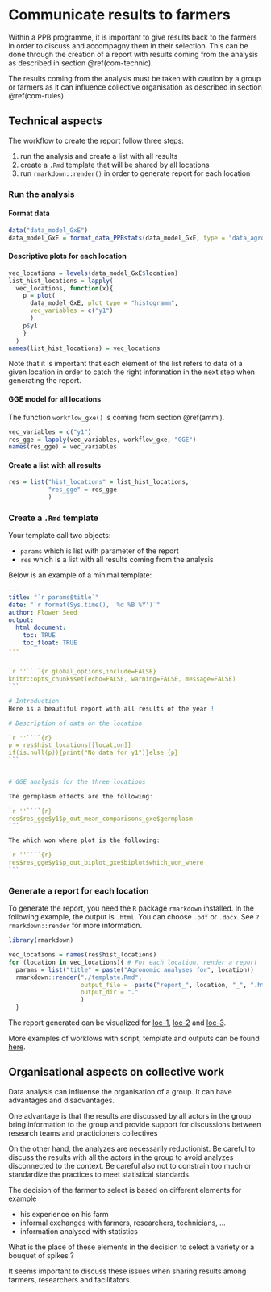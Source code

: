 # Communicate results to farmers {#com}

Within a PPB programme, it is important to give results back to the farmers in order to discuss  and accompagny them in their selection.
This can be done through the creation of a report with results coming from the analysis as described in section \@ref(com-technic).

The results coming from the analysis must be taken with caution by a group or farmers as it can influence collective organisation as described in section \@ref(com-rules).


## Technical aspects {#com-technic}

The workflow to create the report follow three steps:

1. run the analysis and create a list with all results
2. create a `.Rmd` template that will be shared by all locations
3. run `rmarkdown::render()` in order to generate report for each location


### Run the analysis

#### Format data

```r
data("data_model_GxE")
data_model_GxE = format_data_PPBstats(data_model_GxE, type = "data_agro")
```


#### Descriptive plots for each location

```r
vec_locations = levels(data_model_GxE$location)
list_hist_locations = lapply(
  vec_locations, function(x){
    p = plot(
      data_model_GxE, plot_type = "histogramm",
      vec_variables = c("y1")
      )
    p$y1
    }
  )
names(list_hist_locations) = vec_locations
```

Note that it is important that each element of the list refers to data of a given location in order to catch the right information in the next step when generating the report.

#### GGE model for all locations

The function `workflow_gxe()` is coming from section \@ref(ammi).

```r
vec_variables = c("y1")
res_gge = lapply(vec_variables, workflow_gxe, "GGE")
names(res_gge) = vec_variables
```

#### Create a list with all results

```r
res = list("hist_locations" = list_hist_locations, 
           "res_gge" = res_gge
           )
```


### Create a `.Rmd` template

Your template call two objects:

- `params` which is list with parameter of the report
- `res` which is a list with all results coming from the analysis


Below is an example of a minimal template:

```yaml
---
title: "`r params$title`"
date: "`r format(Sys.time(), '%d %B %Y')`"
author: Flower Seed
output: 
  html_document:
    toc: TRUE
    toc_float: TRUE
---
```

````r

`r ''````{r global_options,include=FALSE}
knitr::opts_chunk$set(echo=FALSE, warning=FALSE, message=FALSE)
```

# Introduction
Here is a beautiful report with all results of the year !

# Description of data on the location

`r ''````{r}
p = res$hist_locations[[location]]
if(is.null(p)){print("No data for y1")}else {p}
```


# GGE analysis for the three locations

The germplasm effects are the following:

`r ''````{r}
res$res_gge$y1$p_out_mean_comparisons_gxe$germplasm
```

The which won where plot is the following:

`r ''````{r}
res$res_gge$y1$p_out_biplot_gxe$biplot$which_won_where
```

````

### Generate a report for each location

To generate the report, you need the `R` package `rmarkdown` installed.
In the following example, the output is `.html`. 
You can choose `.pdf` or `.docx`.
See `?rmarkdown::render` for more information.

```r
library(rmarkdown)

vec_locations = names(res$hist_locations)
for (location in vec_locations){ # For each location, render a report
  params = list("title" = paste("Agronomic analyses for", location))
  rmarkdown::render("./template.Rmd", 
                    output_file =  paste("report_", location, "_", ".html", sep = ""), 
                    output_dir = "."
                    )
  }

```


The report generated can be visualized for 
[loc-1](https://priviere.github.io/PPBstats_return_report_web_site/example_1_report_loc-1.html), 
[loc-2](https://priviere.github.io/PPBstats_return_report_web_site/example_1_report_loc-2.html) and 
[loc-3](https://priviere.github.io/PPBstats_return_report_web_site/example_1_report_loc-3.html).


More examples of worklows with script, template and outputs can be found [here](https://priviere.github.io/PPBstats_return_report_web_site).


## Organisational aspects on collective work {#com-rules}

Data analysis can influense the organisation of a group.
It can have advantages and disadvantages.

One advantage is that the results are discussed by all actors in the group bring information to the group and provide support for discussions between research teams and practicioners collectives

On the other hand, the analyzes are necessarily reductionist.
Be careful to discuss the results with all the actors in the group to avoid analyzes disconnected to the context. 
Be careful also not to constrain too much or standardize the practices to meet statistical standards.

The decision of the farmer to select is based on different elements for example

- his experience on his farm
- informal exchanges with farmers, researchers, technicians, ... 
- information analysed with statistics

What is the place of these elements in the decision to select a variety or a bouquet of spikes ?

It seems important to discuss these issues when sharing results among farmers, researchers and facilitators.

